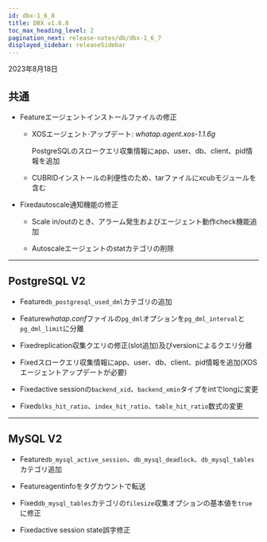 ```yaml
---
id: dbx-1_6_8
title: DBX v1.6.8
toc_max_heading_level: 2
pagination_next: release-notes/db/dbx-1_6_7
displayed_sidebar: releaseSidebar
---
```


2023年8月18日

## 共通

- <Status>Feature</Status>エージェントインストールファイルの修正

  - XOSエージェント·アップデート: _whatap.agent.xos-1.1.6g_

    PostgreSQLのスロークエリ収集情報にapp、user、db、client、pid情報を追加

  - CUBRIDインストールの利便性のため、tarファイルにxcubモジュールを含む

- <Status>Fixed</Status>autoscale通知機能の修正

  - Scale in/outのとき、アラーム発生およびエージェント動作check機能追加

  - Autoscaleエージェントのstatカテゴリの削除

---

## PostgreSQL V2

- <Status>Feature</Status><code>db_postgresql_used_dml</code>カテゴリの追加

- <Status>Feature</Status><em>whatap.conf</em>ファイルの<code>pg_dml</code>オプションを<code>pg_dml_interval</code>と<code>pg_dml_limit</code>に分離

- <Status>Fixed</Status>replication収集クエリの修正(slot追加)及びversionによるクエリ分離

- <Status>Fixed</Status>スロークエリ収集情報にapp、user、db、client、pid情報を追加(XOSエージェントアップデートが必要)

- <Status>Fixed</Status>active sessionの<code>backend_xid</code>、<code>backend_xmin</code>タイプを<span class='api'>int</span>で<span class='api'>long</span>に変更

- <Status>Fixed</Status><code>blks_hit_ratio</code>、<code>index_hit_ratio</code>、<code>table_hit_ratio</code>数式の変更

---

## MySQL V2

- <Status>Feature</Status><code>db_mysql_active_session</code>、<code>db_mysql_deadlock</code>、<code>db_mysql_tables</code>カテゴリ追加

- <Status>Feature</Status>agentinfoをタグカウントで転送

- <Status>Fixed</Status><code>db_mysql_tables</code>カテゴリの<code>filesize</code>収集オプションの基本値を<code>true</code>に修正

- <Status>Fixed</Status>active session state誤字修正
